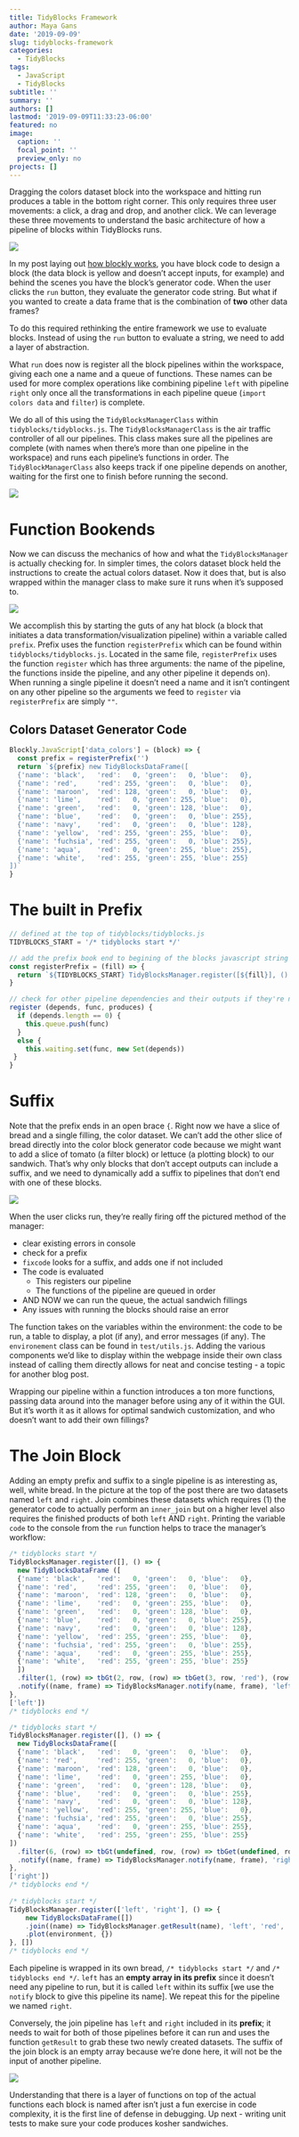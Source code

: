 ```yaml
---
title: TidyBlocks Framework
author: Maya Gans
date: '2019-09-09'
slug: tidyblocks-framework
categories:
  - TidyBlocks
tags:
  - JavaScript
  - TidyBlocks
subtitle: ''
summary: ''
authors: []
lastmod: '2019-09-09T11:33:23-06:00'
featured: no
image:
  caption: ''
  focal_point: ''
  preview_only: no
projects: []
---
```


Dragging the colors dataset block into the workspace and hitting run produces a table in the bottom right corner. This only requires three user movements: a click, a drag and drop, and another click. We can leverage these three movements to understand the basic architecture of how a pipeline of blocks within TidyBlocks runs.

![](img1.png)

In my post laying out [how blockly works](https://maya.rbind.io/post/2019/blockly-the-big-picture/), you have block code to design a block (the data block is yellow and doesn't accept inputs, for example) and behind the scenes you have the block's generator code. When the user clicks the `run` button, they evaluate the generator code string. But what if you wanted to create a data frame that is the combination of **two** other data frames?

To do this required rethinking the entire framework we use to evaluate blocks. Instead of using the `run` button to evaluate a string, we need to add a layer of abstraction. 

What `run` does now is register all the block pipelines within the workspace, giving each one a name and a queue of functions. These names can be used for more complex operations like combining pipeline `left` with pipeline `right` only once all the transformations in each pipeline queue (`import colors data` and `filter`) is complete. 

We do all of this using the `TidyBlocksManagerClass` within `tidyblocks/tidyblocks.js`. The `TidyBlocksManagerClass` is the air traffic controller of all our pipelines. This class makes sure all the pipelines are complete (with names when there's more than one pipeline in the workspace) and runs each pipeline's functions in order. The `TidyBlockManagerClass` also keeps track if one pipeline depends on another, waiting for the first one to finish before running the second.

![](img2.png)

# Function Bookends

Now we can discuss the mechanics of how and what the `TidyBlocksManager` is actually checking for. In simpler times, the colors dataset block held the instructions to create the actual colors dataset. Now it does that, but is also wrapped within the manager class to make sure it runs when it's supposed to. 

![](img3.png)

We accomplish this by starting the guts of any hat block (a block that initiates a data transformation/visualization pipeline) within a variable called `prefix`. Prefix uses the function `registerPrefix` which can be found within `tidyblocks/tidyblocks.js`. Located in the same file, `registerPrefix` uses the function `register` which has three arguments: the name of the pipeline, the functions inside the pipeline, and any other pipeline it depends on). When running a single pipeline it doesn't need a name and it isn't contingent on any other pipeline so the arguments we feed to `register` via `registerPrefix` are simply `""`.

## Colors Dataset Generator Code
```js
Blockly.JavaScript['data_colors'] = (block) => {
  const prefix = registerPrefix('')
  return `${prefix} new TidyBlocksDataFrame([
  {'name': 'black',   'red':   0, 'green':   0, 'blue':   0},
  {'name': 'red',     'red': 255, 'green':   0, 'blue':   0},
  {'name': 'maroon',  'red': 128, 'green':   0, 'blue':   0},
  {'name': 'lime',    'red':   0, 'green': 255, 'blue':   0},
  {'name': 'green',   'red':   0, 'green': 128, 'blue':   0},
  {'name': 'blue',    'red':   0, 'green':   0, 'blue': 255},
  {'name': 'navy',    'red':   0, 'green':   0, 'blue': 128},
  {'name': 'yellow',  'red': 255, 'green': 255, 'blue':   0},
  {'name': 'fuchsia', 'red': 255, 'green':   0, 'blue': 255},
  {'name': 'aqua',    'red':   0, 'green': 255, 'blue': 255},
  {'name': 'white',   'red': 255, 'green': 255, 'blue': 255}
])`
}
```


# The built in Prefix
```js
// defined at the top of tidyblocks/tidyblocks.js
TIDYBLOCKS_START = '/* tidyblocks start */'

// add the prefix book end to begining of the blocks javascript string
const registerPrefix = (fill) => {
  return `${TIDYBLOCKS_START} TidyBlocksManager.register([${fill}], () => {`
}

// check for other pipeline dependencies and their outputs if they're needed
register (depends, func, produces) {
  if (depends.length == 0) {
    this.queue.push(func)
  }
  else {
    this.waiting.set(func, new Set(depends))
 }
}
```

# Suffix 

Note that the prefix ends in an open brace `{`. Right now we have a slice of bread and a single filling, the color dataset. We can't add the other slice of bread directly into the color block generator code because we might want to add a slice of tomato (a filter block) or lettuce (a plotting block) to our sandwich. That's why only blocks that don't accept outputs can include a suffix, and we need to dynamically add a suffix to pipelines that don't end with one of these blocks. 

![](img4.png)

When the user clicks run, they're really firing off the pictured method of the manager:

* clear existing errors in console
* check for a prefix
* `fixcode` looks for a suffix, and adds one if not included
* The code is evaluated 
  * This registers our pipeline
  * The functions of the pipeline are queued in order
* AND NOW we can run the queue, the actual sandwich fillings
* Any issues with running the blocks should raise an error

The function takes on the variables within the environment: the code to be run, a table to display, a plot (if any), and error messages (if any). The `environement` class can be found in `test/utils.js`. Adding the various components we'd like to display within the webpage inside their own class instead of calling them directly allows for neat and concise testing - a topic for another blog post.

Wrapping our pipeline within a function introduces a ton more functions, passing data around into the manager before using any of it within the GUI. But it's worth it as it allows for optimal sandwich customization, and who doesn't want to add their own fillings?

# The Join Block

Adding an empty prefix and suffix to a single pipeline is as interesting as, well, white bread. In the picture at the top of the post there are two datasets named `left` and `right`. Join combines these datasets which requires (1) the generator code to actually perform an `inner_join` but on a higher level also requires the finished products of both `left` AND `right`. Printing the variable `code` to the console from the `run` function helps to trace the manager's workflow:

```js
/* tidyblocks start */ 
TidyBlocksManager.register([], () => { 
  new TidyBlocksDataFrame ([
  {'name': 'black',   'red':   0, 'green':   0, 'blue':   0},
  {'name': 'red',     'red': 255, 'green':   0, 'blue':   0},
  {'name': 'maroon',  'red': 128, 'green':   0, 'blue':   0},
  {'name': 'lime',    'red':   0, 'green': 255, 'blue':   0},
  {'name': 'green',   'red':   0, 'green': 128, 'blue':   0},
  {'name': 'blue',    'red':   0, 'green':   0, 'blue': 255},
  {'name': 'navy',    'red':   0, 'green':   0, 'blue': 128},
  {'name': 'yellow',  'red': 255, 'green': 255, 'blue':   0},
  {'name': 'fuchsia', 'red': 255, 'green':   0, 'blue': 255},
  {'name': 'aqua',    'red':   0, 'green': 255, 'blue': 255},
  {'name': 'white',   'red': 255, 'green': 255, 'blue': 255}
  ])
  .filter(1, (row) => tbGt(2, row, (row) => tbGet(3, row, 'red'), (row) => (0)))
  .notify((name, frame) => TidyBlocksManager.notify(name, frame), 'left') 
}, 
['left']) 
/* tidyblocks end */

/* tidyblocks start */ 
TidyBlocksManager.register([], () => { 
  new TidyBlocksDataFrame([
  {'name': 'black',   'red':   0, 'green':   0, 'blue':   0},
  {'name': 'red',     'red': 255, 'green':   0, 'blue':   0},
  {'name': 'maroon',  'red': 128, 'green':   0, 'blue':   0},
  {'name': 'lime',    'red':   0, 'green': 255, 'blue':   0},
  {'name': 'green',   'red':   0, 'green': 128, 'blue':   0},
  {'name': 'blue',    'red':   0, 'green':   0, 'blue': 255},
  {'name': 'navy',    'red':   0, 'green':   0, 'blue': 128},
  {'name': 'yellow',  'red': 255, 'green': 255, 'blue':   0},
  {'name': 'fuchsia', 'red': 255, 'green':   0, 'blue': 255},
  {'name': 'aqua',    'red':   0, 'green': 255, 'blue': 255},
  {'name': 'white',   'red': 255, 'green': 255, 'blue': 255}
])
  .filter(6, (row) => tbGt(undefined, row, (row) => tbGet(undefined, row, 'green'), (row) => (0)))
  .notify((name, frame) => TidyBlocksManager.notify(name, frame), 'right') 
}, 
['right']) 
/* tidyblocks end */
  
/* tidyblocks start */ 
TidyBlocksManager.register(['left', 'right'], () => { 
    new TidyBlocksDataFrame([])
    .join((name) => TidyBlocksManager.getResult(name), 'left', 'red', 'right', 'green')
    .plot(environment, {}) 
}, []) 
/* tidyblocks end */
```

Each pipeline is wrapped in its own bread, `/* tidyblocks start */ ` and `/* tidyblocks end */`. `left` has an **empty array in its prefix** since it doesn't need any pipeline to run, but it is called `left` within its suffix [we use the `notify` block to give this pipeline its name]. We repeat this for the pipeline we named `right`.

Conversely, the join pipeline has `left` and `right` included in its **prefix**; it needs to wait for both of those pipelines before it can run and uses the function `getResult` to grab these two newly created datasets. The suffix of the join block is an empty array because we're done here, it will not be the input of another pipeline.

![](img0.png)

Understanding that there is a layer of functions on top of the actual functions each block is named after isn't just a fun exercise in code complexity, it is the first line of defense in debugging. Up next - writing unit tests to make sure your code produces kosher sandwiches.